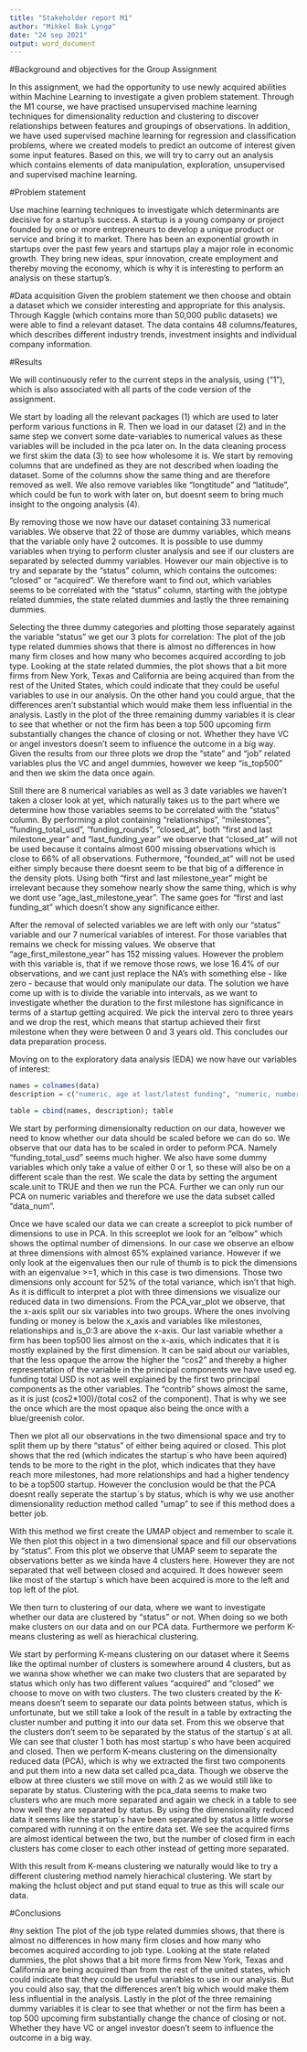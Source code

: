 ```yaml
---
title: "Stakeholder report M1"
author: "Mikkel Bak Lyngø"
date: "24 sep 2021"
output: word_document
---
```


#Background and objectives for the Group Assignment

In this assignment, we had the opportunity to use newly acquired abilities within Machine Learning to investigate a given problem statement. Through the M1 course, we have practised unsupervised machine learning techniques for dimensionality reduction and clustering to discover relationships between features and groupings of observations. In addition, we have used supervised machine learning for regression and classification problems, where we created models to predict an outcome of interest given some input features. Based on this, we will try to carry out an analysis which contains elements of data manipulation, exploration, unsupervised and supervised machine learning. 

#Problem statement

Use machine learning techniques to investigate which determinants are decisive for a startup's success. A startup is a young company or project founded by one or more entrepreneurs to develop a unique product or service and bring it to market. There has been an exponential growth in startups over the past few years and startups play a major role in economic growth. They bring new ideas, spur innovation, create employment and thereby moving the economy, which is why it is interesting to perform an analysis on these startup's. 

#Data acquisition
Given the problem statement we then choose and obtain a dataset which we consider interesting and appropriate for this analysis. Through Kaggle (which contains more than 50,000 public datasets) we were able to find a relevant dataset. The data contains 48 columns/features, which describes different industry trends, investment insights and individual company information. 

#Results

We will continuously refer to the current steps in the analysis, using ("1"), which is also associated with all parts of the code version of the assignment. 

We start by loading all the relevant packages (1) which are used to later perform various functions in R. Then we load in our dataset (2) and in the same step we convert some date-variables to numerical values as these variables will be included in the pca later on. 
In the data cleaning process we first skim the data (3) to see how wholesome it is. We start by removing columns that are undefined as they are not described when loading the dataset. Some of the columns show the same thing and are therefore removed as well. We also remove variables like "longtitude" and "latitude", which could be fun to work with later on, but doesnt seem to bring much insight to the ongoing analysis (4). 

By removing those we now have our dataset containing 33 numerical variables. We observe that 22 of those are dummy variables, which means that the variable only have 2 outcomes. It is possible to use dummy variables when trying to perform cluster analysis and see if our clusters are separated by selected dummy variables. However our main objective is to try and separate by the "status" column, which contains the outcomes: "closed" or "acquired". We therefore want to find out, which variables seems to be correlated with the "status" column, starting with the jobtype related dummies, the state related dummies and lastly the three remaining dummies. 

Selecting the three dummy categories and plotting those separately against the variable "status" we get our 3 plots for correlation: 
  The plot of the job type related dummies shows that there is almost no differences in how many firm closes and how many who becomes acquired according to job type. 
  Looking at the state related dummies, the plot shows that a bit more firms from New York, Texas and California are being acquired than from the rest of the United States, which could indicate that they could be useful variables to use in our analysis. On the other hand you could argue, that the differences aren't substantial which would make them less influential in the analysis. 
   Lastly in the plot of the three remaining dummy variables it is clear to see that whether or not the firm has been a top 500 upcoming firm substantially changes the chance of closing or not. Whether they have VC or angel investors doesn't seem to influence the outcome in a big way. 
Given the results from our three plots we drop the "state" and "job" related variables plus the VC and angel dummies, however we keep "is_top500" and then we skim the data once again. 

Still there are 8 numerical variables as well as 3 date variables we haven't taken a closer look at yet, which naturally takes us to the part where we determine how those variables seems to be correlated with the "status" column. By performing a plot containing "relationships", "milestones", "funding_total_usd", "funding_rounds", "closed_at", both "first and last milestone_year" and "last_funding_year" we observe that "closed_at" will not be used because it contains almost 600 missing observations which is close to 66% of all observations. Futhermore, "founded_at" will not be used either simply because there doesnt seem to be that big of a difference in the density plots. Using both "first and last milestone_year" might be irrelevant because they somehow nearly show the same thing, which is why we dont use "age_last_milestone_year". The same goes for "first and last funding_at" which doesn't show any significance either. 

After the removal of selected variables we are left with only our "status" variable and our 7 numerical variables of interest. For those variables that remains we check for missing values. We observe that "age_first_milestone_year" has 152 missing values. However the problem with this variable is, that if we remove those rows, we lose 16.4% of our observations, and we cant just replace the NA's with something else - like zero - because that would only manipulate our data. The solution we have come up with is to divide the variable into intervals, as we want to investigate whether the duration to the first milestone has significance in terms of a startup getting acquired. We pick the interval zero to three years and we drop the rest, which means that startup achieved their first milestone when they were between 0 and 3 years old. This concludes our data preparation process. 

Moving on to the exploratory data analysis (EDA) we now have our variables of interest: 
```r
names = colnames(data)
description = c("numeric, age at last/latest funding", "numeric, number of relationships", "numeric, number of funding rounds", "numeric, the total funding in USD", "numeric, number og milestones", "dummy variable, has been a top 500 start up", "character string, acquired or closed", "reach their first milestone at the age of 0-3 years")

table = cbind(names, description); table
```

We start by performing dimensionalty reduction on our data, however we need to know whether our data should be scaled before we can do so. 
We observe that our data has to be scaled in order to peform PCA. Namely "funding_total_usd" seems much higher. We also have some dummy variables which only take a value of either 0 or 1, so these will also be on a different scale than the rest. 
We scale the data by setting the argument scale.unit to TRUE and then we run the PCA. Further we can only run our PCA on numeric variables and therefore we use the data subset called "data_num". 

Once we have scaled our data we can create a screeplot to pick number of dimensions to use in PCA. In this screeplot we look for an "elbow" which shows the optimal number of dimensions. In our case we observe an elbow at three dimensions with almost 65% explained variance. However if we only look at the eigenvalues then our rule of thumb is to pick the dimensions with an eigenvalue >=1, which in this case is two dimensions. Those two dimensions only account for 52% of the total variance, which isn't that high. As it is difficult to interpret a plot with three dimensions we visualize our reduced data in two dimensions. 
From the PCA_var_plot we observe, that the x-axis split our six variables into two groups. Where the ones involving funding or money is below the x_axis and variables like milestones, relationships and is_0:3 are above the x-axis. Our last variable whether a firm has been top500 lies almost on the x-axis, which indicates that it is mostly explained by the first dimension. 
It can be said about our variables, that the less opaque the arrow the higher the "cos2" and thereby a higher representation of the variable in the principal components we have used eg. funding total USD is not as well explained by the first two principal components as the other variables. The "contrib" shows almost the same, as it is just (cos2*100)/(total cos2 of the component). That is why we see the once which are the most opaque also being the once with a blue/greenish color. 

Then we plot all our observations in the two dimensional space and try to split them up by there "status" of either being aquired or closed. This plot shows that the red (which indicates the startup´s who have been aquired) tends to be more to the right in the plot, which indicates that they have reach more milestones, had more relationships and had a higher tendency to be a top500 startup. However the conclusion would be that the PCA doesnt really seperate the startup´s by status, which is why we use another dimensionality reduction method called "umap" to see if this method does a better job. 

With this method we first create the UMAP object and remember to scale it. We then plot this object in a two dimensional space and fill our observations by "status". From this plot we observe that UMAP seem to separate the observations better as we kinda have 4 clusters here. However they are not separated that well between closed and acquired. It does however seem like most of the startup´s which have been acquired is more to the left and top left of the plot. 

We then turn to clustering of our data, where we want to investigate whether our data are clustered by "status" or not. When doing so we both make clusters on our data and on our PCA data. Furthermore we perform K-means clustering as well as hierachical clustering. 

We start by performing K-means clustering on our dataset where it Seems like the optimal number of clusters is somewhere around 4 clusters, but as we wanna show whether we can make two clusters that are separated by status which only has two different values "acquired" and "closed" we choose to move on with two clusters. 
The two clusters created by the K-means doesn't seem to separate our data points between status, which is unfortunate, but we still take a look of the result in a table by extracting the cluster number and putting it into our data set. From this we observe that the clusters don't seem to be separated by the status of the startup´s at all. We can see that cluster 1 both has most startup´s who have been acquired and closed. 
Then we perform K-means clustering on the dimensionalty reduced data (PCA), which is why we extracted the first two components and put them into a new data set called pca_data. Though we observe the elbow at three clusters we still move on with 2 as we would still like to separate by status. Clustering with the pca_data seems to make two clusters who are much more separated and again we check in a table to see how well they are separated by status. 
By using the dimensionality reduced data it seems like the startup´s have been separated by status a little worse compared with running it on the entire data set. We see the acquired firms are almost identical between the two, but the number of closed firm in each clusters has come closer to each other instead of getting more separated. 

With this result from K-means clustering we naturally would like to try a different clustering method namely hierachical clustering. 
We start by making the hclust object and put stand equal to true as this will scale our data. 


#Conclusions


#ny sektion
The plot of the job type related dummies shows, that there is almost no differences in how many firm closes and how many who becomes acquired according to job type.
  Looking at the state related dummies, the plot shows that a bit more firms from New York, Texas and California are being acquired than from the rest of the united states, which could indicate that they could be useful variables to use in our analysis. But you could also say, that the differences aren't big which would make them less influential in the analysis.
   Lastly in the plot of the three remaining dummy variables it is clear to see that whether or not the firm has been a top 500 upcoming firm substantially change the chance of closing or not. Whether they have VC or angel investor doesn't seem to influence the outcome in a big way. 




